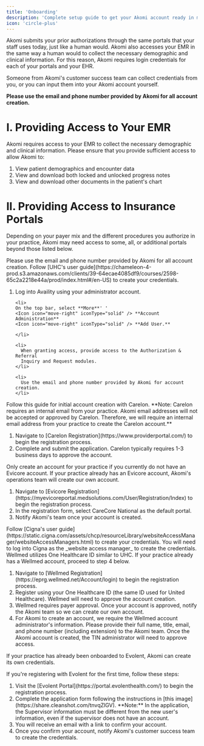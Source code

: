 ```yaml
---
title: 'Onboarding'
description: 'Complete setup guide to get your Akomi account ready in minutes. Provide credentials for your EMR and insurance portals to start automating prior authorizations.'
icon: 'circle-plus'
---
```


Akomi submits your prior authorizations through the same portals that your staff uses today, just like a human would. Akomi also accesses your EMR in the same way a human would to collect the necessary demographic and clinical information. For this reason, Akomi requires login credentials for each of your portals and your EHR.

<Info>
  Someone from Akomi's customer success team can collect credentials from you, or you can input them into your Akomi account yourself.

**Please use the email and phone number provided by Akomi for all account creation.**

</Info>

# I. Providing Access to Your EMR

Akomi requires access to your EMR to collect the necessary demographic and clinical information. Please ensure that you provide sufficient access to allow Akomi to:

1. View patient demographics and encounter data
2. View and download both locked and unlocked progress notes
3. View and download other documents in the patient's chart

# II. Providing Access to Insurance Portals

Depending on your payer mix and the different procedures you authorize in your practice, Akomi may need access to some, all, or additional portals beyond those listed below.

<Warning>
  Please use the email and phone number provided by Akomi for all account
  creation.
</Warning>

<AccordionGroup>
  <Accordion title="United Healthcare">
    Follow [UHC's user guide](https://chameleon-4-prod.s3.amazonaws.com/clients/39-64ecae4085df9/courses/2598-65c2a2218e44a/prod/index.html#/en-US) to create your credentials.
  </Accordion>
  <Accordion title="Availity">
    <ol style={{ listStyleType: 'decimal' }}>
    <li>
    Log into Availity using your administrator account.
    </li>

    <li>
    On the top bar, select **More**' '
    <Icon icon="move-right" iconType="solid" /> **Account Administration**
    <Icon icon="move-right" iconType="solid" /> **Add User.**

    </li>

    <li>
      When granting access, provide access to the Authorization & Referral
      Inquiry and Request modules.
    </li>

    <li>
      Use the email and phone number provided by Akomi for account creation.
    </li>

  </ol>
</Accordion>

<Accordion title="Carelon">
  <Warning>
    Follow this guide for initial account creation with Carelon. **Note: Carelon requires an internal email from your practice. Akomi email addresses will not be accepted or approved by Carelon. Therefore, we will require an internal email address from your practice to create the Carelon account.**
  </Warning>

  <ol style={{ listStyleType: 'decimal' }}>
    <li>Navigate to [Carelon Registration](https://www.providerportal.com/) to begin the registration process.</li>
    <li>Complete and submit the application. Carelon typically requires 1-3 business days to approve the account.</li>
  </ol>
</Accordion>

<Accordion title="Evicore">
<Info>
  Only create an account for your practice if you currently do not have an Evicore account.
  If your practice already has an Evicore account, Akomi's operations team will create our own account.
</Info>

<ol style={{ listStyleType: 'decimal' }}>
  <li>
    Navigate to [Evicore
    Registration](https://myevicoreportal.medsolutions.com/User/Registration/Index)
    to begin the registration process.
  </li>
  <li>
    In the registration form, select CareCore National as the default portal.
  </li>
  <li>Notify Akomi's team once your account is created.</li>
</ol>

</Accordion>

<Accordion title="Cigna for HCP">
  Follow [Cigna's user
  guide](https://static.cigna.com/assets/chcp/resourceLibrary/websiteAccessManager/websiteAccessManagers.html)
  to create your credentials. You will need to log into Cigna as the _website
  access manager_ to create the credentials.
</Accordion>

<Accordion title="Wellmed">
  <Info>
    Wellmed utilizes One Healthcare ID similar to UHC. If your practice already has a Wellmed account, proceed to step 4 below.
  </Info>

  <ol style={{ listStyleType: 'decimal' }}>
    <li>Navigate to [Wellmed Registration](https://eprg.wellmed.net/Account/login) to begin the registration process.</li>
    <li>Register using your One Healthcare ID (the same ID used for United Healthcare). Wellmed will need to approve the account creation.</li>
    <li>Wellmed requires payer approval. Once your account is approved, notify the Akomi team so we can create our own account.</li>
    <li>For Akomi to create an account, we require the Wellmed account administrator's information. Please provide their full name, title, email, and phone number (including extension) to the Akomi team. Once the Akomi account is created, the TIN administrator will need to approve access.</li>
  </ol>
</Accordion>

<Accordion title="Evolent">
  <Info>
    If your practice has already been onboarded to Evolent, Akomi can create its own credentials.
  </Info>

If you're registering with Evolent for the first time, follow these steps:

  <ol style={{ listStyleType: 'decimal' }}>
    <li>Visit the [Evolent Portal](https://portal.evolenthealth.com/) to begin the registration process.</li>
    <li>Complete the application form following the instructions in [this image](https://share.cleanshot.com/tnvqZlGV). **Note:** In the application, the Supervisor information must be different from the new user's information, even if the supervisor does not have an account.</li>
    <li>You will receive an email with a link to confirm your account.</li>
    <li>Once you confirm your account, notify Akomi's customer success team to create the credentials.</li>
  </ol>
</Accordion>

</AccordionGroup>

